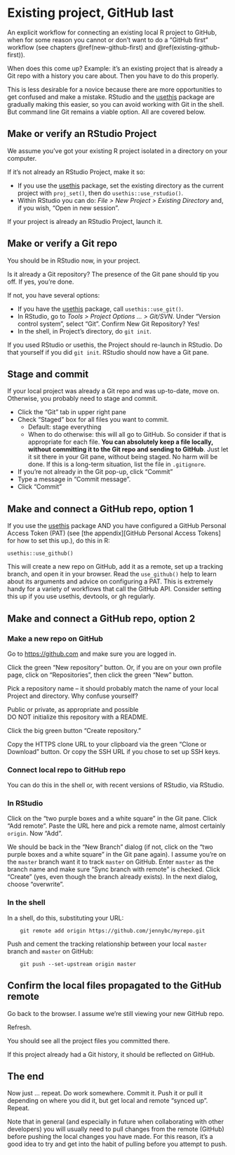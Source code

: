 # Existing project, GitHub last {#existing-github-last}

An explicit workflow for connecting an existing local R project to GitHub, when for some reason you cannot or don't want to do a "GitHub first" workflow (see chapters \@ref(new-github-first) and \@ref(existing-github-first)).

When does this come up? Example: it's an existing project that is already a Git repo with a history you care about. Then you have to do this properly.

This is less desirable for a novice because there are more opportunities to get confused and make a mistake. RStudio and the [usethis](https://cran.r-project.org/package=usethis) package are gradually making this easier, so you can avoid working with Git in the shell. But command line Git remains a viable option. All are covered below.

## Make or verify an RStudio Project

We assume you've got your existing R project isolated in a directory on your computer.

If it's not already an RStudio Project, make it so:

  * If you use the [usethis](https://cran.r-project.org/package=usethis) package, set the existing directory as the current project with `proj_set()`, then do `usethis::use_rstudio()`.
  * Within RStudio you can do: *File > New Project > Existing Directory* and, if you wish, "Open in new session".

If your project is already an RStudio Project, launch it.

## Make or verify a Git repo

You should be in RStudio now, in your project.

Is it already a Git repository? The presence of the Git pane should tip you off. If yes, you're done.

If not, you have several options:

  * If you have the [usethis](https://cran.r-project.org/package=usethis) package, call `usethis::use_git()`.
  * In RStudio, go to *Tools > Project Options ... > Git/SVN*. Under "Version control system", select "Git". Confirm New Git Repository? Yes!
  * In the shell, in Project's directory, do `git init`.

If you used RStudio or usethis, the Project should re-launch in RStudio. Do that yourself if you did `git init`. RStudio should now have a Git pane.

## Stage and commit

If your local project was already a Git repo and was up-to-date, move on. Otherwise, you probably need to stage and commit.

  * Click the "Git" tab in upper right pane
  * Check "Staged" box for all files you want to commit.
    - Default: stage everything
    - When to do otherwise: this will all go to GitHub. So consider if that is appropriate for each file. **You can absolutely keep a file locally, without committing it to the Git repo and sending to GitHub**. Just let it sit there in your Git pane, without being staged. No harm will be done. If this is a long-term situation, list the file in `.gitignore`.
  * If you're not already in the Git pop-up, click "Commit"
  * Type a message in "Commit message".
  * Click "Commit"

## Make and connect a GitHub repo, option 1

If you use the [usethis](https://cran.r-project.org/package=usethis) package AND you have configured a GitHub Personal Access Token (PAT) (see [the appendix][GitHub Personal Access Tokens] for how to set this up.), do this in R:

    usethis::use_github()
    
This will create a new repo on GitHub, add it as a remote, set up a tracking branch, and open it in your browser. Read the `use_github()` help to learn about its arguments and advice on configuring a PAT. This is extremely handy for a variety of workflows that call the GitHub API. Consider setting this up if you use usethis, devtools, or gh regularly.

## Make and connect a GitHub repo, option 2

### Make a new repo on GitHub

Go to <https://github.com> and make sure you are logged in.

Click the green "New repository" button. Or, if you are on your own profile page, click on "Repositories", then click the green "New" button.

Pick a repository name -- it should probably match the name of your local Project and directory. Why confuse yourself?

Public or private, as appropriate and possible  
DO NOT initialize this repository with a README.

Click the big green button "Create repository."

Copy the HTTPS clone URL to your clipboard via the green "Clone or Download" button. Or copy the SSH URL if you chose to set up SSH keys.

### Connect local repo to GitHub repo

You can do this in the shell or, with recent versions of RStudio, via RStudio.

### In RStudio

Click on the "two purple boxes and a white square" in the Git pane. Click "Add remote". Paste the URL here and pick a remote name, almost certainly `origin`. Now "Add".

We should be back in the "New Branch" dialog (if not, click on the "two purple boxes and a white square" in the Git pane again). I assume you're on the `master` branch want it to track `master` on GitHub. Enter `master` as the branch name and make sure "Sync branch with remote" is checked. Click "Create" (yes, even though the branch already exists). In the next dialog, choose "overwrite".

### In the shell

In a shell, do this, substituting your URL:

        git remote add origin https://github.com/jennybc/myrepo.git

Push and cement the tracking relationship between your local `master` branch and `master` on GitHub:
  
        git push --set-upstream origin master

## Confirm the local files propagated to the GitHub remote

Go back to the browser. I assume we're still viewing your new GitHub repo.

Refresh.

You should see all the project files you committed there.

If this project already had a Git history, it should be reflected on GitHub.

## The end

Now just ... repeat. Do work somewhere. Commit it. Push it or pull it depending on where you did it, but get local and remote "synced up". Repeat.

Note that in general (and especially in future when collaborating with other developers) you will usually need to pull changes from the remote (GitHub) before pushing the local changes you have made. For this reason, it's a good idea to try and get into the habit of pulling before you attempt to push.
